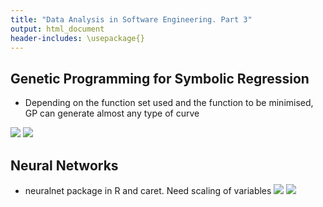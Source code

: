 ```yaml
---
title: "Data Analysis in Software Engineering. Part 3"
output: html_document
header-includes: \usepackage{}
---
```


## Genetic Programming for Symbolic Regression
  - Depending on the function set used and the function to be minimised, GP can generate almost any type of curve
  
  ![](/home/javier/DocProjects/PRESI2013/london2015/gp1.png)
  ![](/home/javier/DocProjects/PRESI2013/london2015/gp2.png)



## Neural Networks
  - neuralnet package in R and caret. Need scaling of variables
  ![](/home/javier/DocProjects/PRESI2013/london2015/neuralnet.png)
 ![](/home/javier/DocProjects/PRESI2013/london2015/neuralnet2.png)